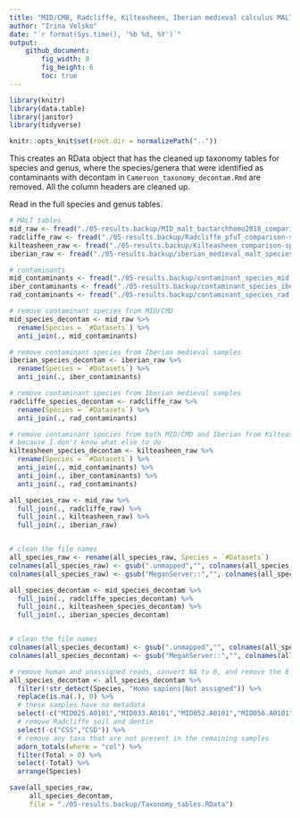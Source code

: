 ```yaml
---
title: "MID/CMB, Radcliffe, Kilteasheen, Iberian medieval calculus MALT table format clean-up"
author: "Irina Velsko"
date: "`r format(Sys.time(), '%b %d, %Y')`"
output:
    github_document:
        fig_width: 8
        fig_height: 6
        toc: true
---
```


```r
library(knitr)
library(data.table)
library(janitor)
library(tidyverse)

```

```r
knitr::opts_knit$set(root.dir = normalizePath(".."))
```

This creates an RData object that has the cleaned up taxonomy tables for species
and genus, where the species/genera that were identified as contaminants with
decontam in `Cameroon_taxonomy_decontam.Rmd` are removed. All the column headers
are cleaned up. 

Read in the full species and genus tables.
```r
# MALT tables
mid_raw <- fread("./05-results.backup/MID_malt_bactarchhomo2018_comparison-species.txt")
radcliffe_raw <- fread("./05-results.backup/Radcliffe_pfuT_comparison-species.txt")
kilteasheen_raw <- fread("./05-results.backup/Kilteasheen_comparison-species.txt")
iberian_raw <- fread("./05-results.backup/iberian_medieval_malt_species_raw.tsv")

# contaminants
mid_contaminants <- fread("./05-results.backup/contaminant_species_mid.tsv", sep = "\t")
iber_contaminants <- fread("./05-results.backup/contaminant_species_iber.tsv", sep = "\t")
rad_contaminants <- fread("./05-results.backup/contaminant_species_rad.tsv", sep = "\t")

```

```r
# remove contaminant species from MID/CMD
mid_species_decontam <- mid_raw %>%
  rename(Species = `#Datasets`) %>%
  anti_join(., mid_contaminants)

# remove contaminant species from Iberian medieval samples
iberian_species_decontam <- iberian_raw %>%
  rename(Species = `#Datasets`) %>%
  anti_join(., iber_contaminants)

# remove contaminant species from Iberian medieval samples
radcliffe_species_decontam <- radcliffe_raw %>%
  rename(Species = `#Datasets`) %>%
  anti_join(., rad_contaminants)

# remove contaminant species from both MID/CMD and Iberian from Kilteasheen
# because I don't know what else to do
kilteasheen_species_decontam <- kilteasheen_raw %>%
  rename(Species = `#Datasets`) %>%
  anti_join(., mid_contaminants) %>%
  anti_join(., iber_contaminants) %>%
  anti_join(., rad_contaminants)

```

```r

all_species_raw <- mid_raw %>%
  full_join(., radcliffe_raw) %>%
  full_join(., kilteasheen_raw) %>%
  full_join(., iberian_raw)


# clean the file names
all_species_raw <- rename(all_species_raw, Species = `#Datasets`)
colnames(all_species_raw) <- gsub(".unmapped","", colnames(all_species_raw))
colnames(all_species_raw) <- gsub("MeganServer::","", colnames(all_species_raw))


```


```r
all_species_decontam <- mid_species_decontam %>%
  full_join(., radcliffe_species_decontam) %>%
  full_join(., kilteasheen_species_decontam) %>%
  full_join(., iberian_species_decontam)


# clean the file names
colnames(all_species_decontam) <- gsub(".unmapped","", colnames(all_species_decontam))
colnames(all_species_decontam) <- gsub("MeganServer::","", colnames(all_species_decontam))

# remove human and unassigned reads, convert NA to 0, and remove the 8 MID samples with no metadata
all_species_decontam <- all_species_decontam %>% 
  filter(!str_detect(Species, "Homo sapiens|Not assigned")) %>%
  replace(is.na(.), 0) %>%
  # these samples have no metadata
  select(-c("MID025.A0101","MID033.A0101","MID052.A0101","MID056.A0101","MID065.A0101","MID068.A0101","MID076.A0101","MID078.A0101")) %>%
  # remove Radcliffe soil and dentin
  select(-c("CSS","CSD")) %>%
  # remove any taxa that are not present in the remaining samples
  adorn_totals(where = "col") %>%
  filter(Total > 0) %>%
  select(-Total) %>%
  arrange(Species)


```


```r
save(all_species_raw,
     all_species_decontam,
     file = "./05-results.backup/Taxonomy_tables.RData")

```
